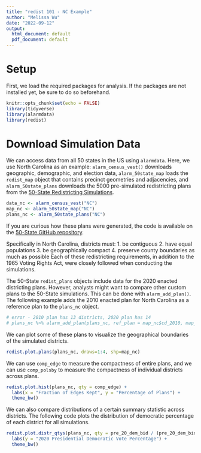 ```yaml
---
title: "redist 101 - NC Example"
author: "Melissa Wu"
date: "2022-09-12"
output:
  html_document: default
  pdf_document: default
---
```


# Setup

First, we load the required packages for analysis. If the packages are not installed yet, be sure to do so beforehand.

```r
knitr::opts_chunk$set(echo = FALSE)
library(tidyverse)
library(alarmdata)
library(redist)
```

# Download Simulation Data

We can access data from all 50 states in the US using `alarmdata`. Here, we use North Carolina as an example: `alarm_census_vest()` downloads geographic, demographic, and election data, `alarm_50state_map` loads the `redist_map` object that contains precinct geometries and adjacencies, and `alarm_50state_plans` downloads the 5000 pre-simulated redistricting plans from the [50-State Redistricting Simulations](https://doi.org/10.48550/arXiv.2206.10763).

```r
data_nc <- alarm_census_vest("NC")
map_nc <- alarm_50state_map("NC")
plans_nc <- alarm_50state_plans("NC")
```

If you are curious how these plans were generated, the code is available on the [50-State GitHub repository](https://github.com/alarm-redist/fifty-states/tree/main/analyses/NC_cd_2020). 

Specifically in North Carolina, districts must:
1. be contiguous
2. have equal populations
3. be geographically compact
4. preserve county boundaries as much as possible
Each of these redistricting requirements, in addition to the 1965 Voting Rights Act, were closely followed when conducting the simulations.

The 50-State `redist_plans` objects include data for the 2020 enacted districting plans. However, analysts might want to compare other custom plans to the 50-State simulations. This can be done with `alarm_add_plan()`. The following example adds the 2010 enacted plan for North Carolina as a reference plan to the `plans_nc` object.
```r
# error - 2010 plan has 13 districts, 2020 plan has 14
# plans_nc %>% alarm_add_plan(plans_nc, ref_plan = map_nc$cd_2010, map_nc, name = "cd_2010")
```

We can plot some of these plans to visualize the geographical boundaries of the simulated districts.

```r
redist.plot.plans(plans_nc, draws=1:4, shp=map_nc)
```

We can use `comp_edge` to measure the compactness of entire plans, and we can use `comp_polsby` to measure the compactness of individual districts across plans. 

```r
redist.plot.hist(plans_nc, qty = comp_edge) +
  labs(x = "Fraction of Edges Kept", y = "Percentage of Plans") +
  theme_bw()
```


We can also compare distributions of a certain summary statistic across districts. The following code plots the distribution of democratic percentage of each district for all simulations.

```r
redist.plot.distr_qtys(plans_nc, qty = pre_20_dem_bid / (pre_20_dem_bid + pre_20_rep_tru), geom = "boxplot") +
  labs(y = "2020 Presidential Democratic Vote Percentage") +
  theme_bw()
```

